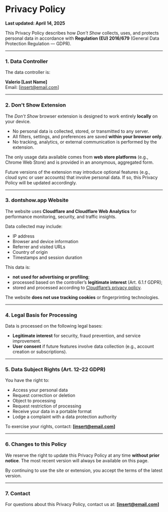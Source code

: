# Privacy Policy

**Last updated: April 14, 2025**

This Privacy Policy describes how *Don't Show* collects, uses, and protects personal data in accordance with **Regulation (EU) 2016/679** (General Data Protection Regulation — GDPR).

---

### 1. Data Controller

The data controller is:

**Valerio [Last Name]**  
Email: [insert@email.com]

---

### 2. Don't Show Extension

The *Don't Show* browser extension is designed to work entirely **locally** on your device.

- No personal data is collected, stored, or transmitted to any server.
- All filters, settings, and preferences are saved **within your browser only**.
- No tracking, analytics, or external communication is performed by the extension.

The only usage data available comes from **web store platforms** (e.g., Chrome Web Store) and is provided in an anonymous, aggregated form.

Future versions of the extension may introduce optional features (e.g., cloud sync or user accounts) that involve personal data. If so, this Privacy Policy will be updated accordingly.

---

### 3. dontshow.app Website

The website uses **Cloudflare and Cloudflare Web Analytics** for performance monitoring, security, and traffic insights.

Data collected may include:
- IP address
- Browser and device information
- Referrer and visited URLs
- Country of origin
- Timestamps and session duration

This data is:
- **not used for advertising or profiling**;
- processed based on the controller’s **legitimate interest** (Art. 6.1.f GDPR);
- stored and processed according to [Cloudflare’s privacy policy](https://www.cloudflare.com/privacypolicy/).

The website **does not use tracking cookies** or fingerprinting technologies.

---

### 4. Legal Basis for Processing

Data is processed on the following legal bases:
- **Legitimate interest** for security, fraud prevention, and service improvement.
- **User consent** if future features involve data collection (e.g., account creation or subscriptions).

---

### 5. Data Subject Rights (Art. 12–22 GDPR)

You have the right to:
- Access your personal data
- Request correction or deletion
- Object to processing
- Request restriction of processing
- Receive your data in a portable format
- Lodge a complaint with a data protection authority

To exercise your rights, contact: **[insert@email.com]**

---

### 6. Changes to this Policy

We reserve the right to update this Privacy Policy at any time **without prior notice**. The most recent version will always be available on this page.

By continuing to use the site or extension, you accept the terms of the latest version.

---

### 7. Contact

For questions about this Privacy Policy, contact us at: **[insert@email.com]**